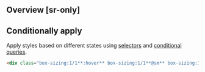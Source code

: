 ## Overview [sr-only]
<Overview/>

## Conditionally apply
Apply styles based on different states using [selectors](/guide/state-selectors) and [conditional queries](/guide/conditional-queries).
```html
<div class="box-sizing:1/1**:hover** box-sizing:1/1**@sm** box-sizing:1/1**@dark** box-sizing:1/1**@print**">…</div>
```

